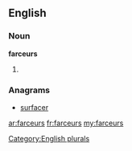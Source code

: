 ==English==

===Noun===
'''farceurs'''

# {{plural of|[[farceur]]}}

===Anagrams===
* [[surfacer#English|surfacer]]

[[Category:English plurals]]

[[ar:farceurs]]
[[fr:farceurs]]
[[my:farceurs]]